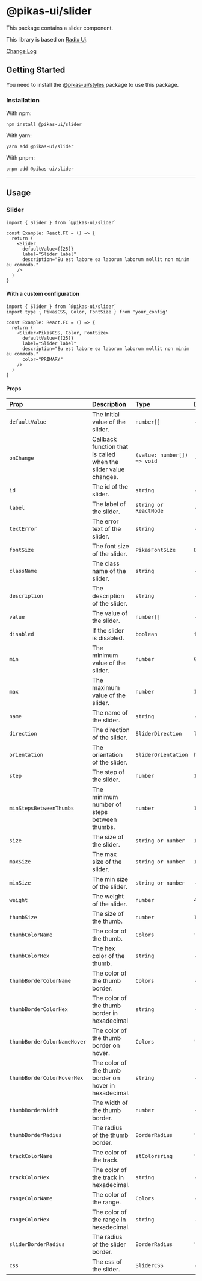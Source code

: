 

<NextSeo title="Slider" />

# @pikas-ui/slider

This package contains a slider component.

This library is based on [Radix Ui](https://www.radix-ui.com/).

<a href="https://github.com/Achaak/pikas/blob/main/packages/ui/slider/CHANGELOG.md">
  Change Log
</a>

## Getting Started

You need to install the <a href={stylesLink}>@pikas-ui/styles</a> package to use this package.

### Installation

With npm:

```
npm install @pikas-ui/slider
```

With yarn:

```
yarn add @pikas-ui/slider
```

With pnpm:

```
pnpm add @pikas-ui/slider
```

---

## Usage

### Slider

<SliderExample />

```tsx
import { Slider } from `@pikas-ui/slider`

const Example: React.FC = () => {
  return (
    <Slider
      defaultValue={[25]}
      label="Slider label"
      description="Eu est labore ea laborum laborum mollit non minim eu commodo."
    />
  )
}
```

#### With a custom configuration

```tsx
import { Slider } from `@pikas-ui/slider`
import type { PikasCSS, Color, FontSize } from 'your_config'

const Example: React.FC = () => {
  return (
    <Slider<PikasCSS, Color, FontSize>
      defaultValue={[25]}
      label="Slider label"
      description="Eu est labore ea laborum laborum mollit non minim eu commodo."
      color="PRIMARY"
    />
  )
}
```

#### Props

| Prop                        | Description                                                     | Type                        | Default          |
| :-------------------------- | :-------------------------------------------------------------- | :-------------------------- | :--------------- |
| `defaultValue`              | The initial value of the slider.                                | `number[]`                  | -                |
| `onChange`                  | Callback function that is called when the slider value changes. | `(value: number[]) => void` | -                |
| `id`                        | The id of the slider.                                           | `string`                    | -                |
| `label`                     | The label of the slider.                                        | `string or ReactNode`       | -                |
| `textError`                 | The error text of the slider.                                   | `string`                    | -                |
| `fontSize`                  | The font size of the slider.                                    | `PikasFontSize`             | `EM-MEDIUM`      |
| `className`                 | The class name of the slider.                                   | `string`                    | -                |
| `description`               | The description of the slider.                                  | `string`                    | -                |
| `value`                     | The value of the slider.                                        | `number[]`                  | -                |
| `disabled`                  | If the slider is disabled.                                      | `boolean`                   | `false`          |
| `min`                       | The minimum value of the slider.                                | `number`                    | `0`              |
| `max`                       | The maximum value of the slider.                                | `number`                    | `100`            |
| `name`                      | The name of the slider.                                         | `string`                    | -                |
| `direction`                 | The direction of the slider.                                    | `SliderDirection`           | `ltr`            |
| `orientation`               | The orientation of the slider.                                  | `SliderOrientation`         | `horizontal`     |
| `step`                      | The step of the slider.                                         | `number`                    | `1`              |
| `minStepsBetweenThumbs`     | The minimum number of steps between thumbs.                     | `number`                    | `1`              |
| `size`                      | The size of the slider.                                         | `string or number`          | `100%`           |
| `maxSize`                   | The max size of the slider.                                     | `string or number`          | `100%`           |
| `minSize`                   | The min size of the slider.                                     | `string or number`          | -                |
| `weight`                    | The weight of the slider.                                       | `number`                    | `4`              |
| `thumbSize`                 | The size of the thumb.                                          | `number`                    | `16`             |
| `thumbColorName`            | The color of the thumb.                                         | `Colors`                    | `"WHITE"`        |
| `thumbColorHex`             | The hex color of the thumb.                                     | `string`                    | -                |
| `thumbBorderColorName`      | The color of the thumb border.                                  | `Colors`                    | -                |
| `thumbBorderColorHex`       | The color of the thumb border in hexadecimal                    | `string`                    | -                |
| `thumbBorderColorNameHover` | The color of the thumb border on hover.                         | `Colors`                    | `"GRAY_LIGHTER"` |
| `thumbBorderColorHoverHex`  | The color of the thumb border on hover in hexadecimal.          | `string`                    | -                |
| `thumbBorderWidth`          | The width of the thumb border.                                  | `number`                    | -                |
| `thumbBorderRadius`         | The radius of the thumb border.                                 | `BorderRadius`              | `"round"`        |
| `trackColorName`            | The color of the track.                                         | `stColorsring`              | `"GRAY_LIGHTER"` |
| `trackColorHex`             | The color of the track in hexadecimal.                          | `string`                    | -                |
| `rangeColorName`            | The color of the range.                                         | `Colors`                    | -                |
| `rangeColorHex`             | The color of the range in hexadecimal.                          | `string`                    | -                |
| `sliderBorderRadius`        | The radius of the slider border.                                | `BorderRadius`              | `"round"`        |
| `css`                       | The css of the slider.                                          | `SliderCSS`                 | -                |
